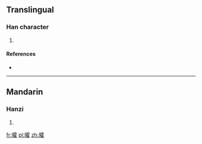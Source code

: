 ==Translingual==

===Han character===
{{Han char|rn=72|rad=日|as=16|sn=20|four=6101<sub>4</sub>|canj=日一月土 (AMBG)|ids=⿰[[日]][[霍]]}}

# {{defn|Han|sort=日16}}

====References====
* {{Han ref|kx=0501.310|dkj=14251|dj=0872.040|hdz=21541.150|uh=66E4|ud=26340|bh=F452|bd=62546}}

----

==Mandarin==

===Hanzi===
{{cmn-hanzi|pin=[[huò]] ([[huo4]])|wg=huo<sup>4</sup>}}

# {{defn|lang=cmn|sort=日16}}

[[fr:曤]]
[[pl:曤]]
[[zh:曤]]